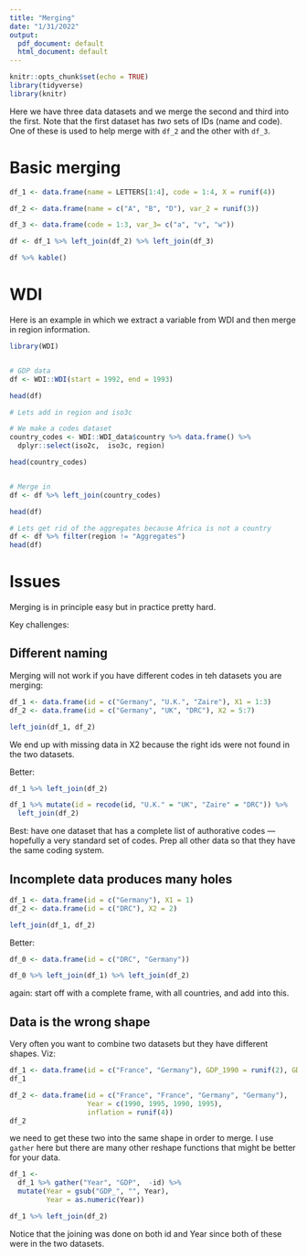 ```yaml
---
title: "Merging"
date: "1/31/2022"
output:
  pdf_document: default
  html_document: default
---
```


```r
knitr::opts_chunk$set(echo = TRUE)
library(tidyverse)
library(knitr)
```

Here we have three data datasets and we merge the second and third into the first. Note that the first dataset has *two* sets of IDs (name and code). One of these is used to help merge with `df_2` and the other  with `df_3`.

# Basic merging

```r
df_1 <- data.frame(name = LETTERS[1:4], code = 1:4, X = runif(4))

df_2 <- data.frame(name = c("A", "B", "D"), var_2 = runif(3))

df_3 <- data.frame(code = 1:3, var_3= c("a", "v", "w"))

df <- df_1 %>% left_join(df_2) %>% left_join(df_3)

df %>% kable()
```


# WDI

Here is an example in which we extract a variable from WDI and then merge in 
region information.

```r

library(WDI)


# GDP data
df <- WDI::WDI(start = 1992, end = 1993)

head(df)

# Lets add in region and iso3c

# We make a codes dataset
country_codes <- WDI::WDI_data$country %>% data.frame() %>% 
  dplyr::select(iso2c,  iso3c, region)

head(country_codes)


# Merge in
df <- df %>% left_join(country_codes)

head(df)

# Lets get rid of the aggregates because Africa is not a country
df <- df %>% filter(region != "Aggregates")
head(df)

```



# Issues

Merging is in principle easy but in practice pretty hard. 

Key challenges:

## Different naming 

Merging will not work if you have different codes in teh datasets you are merging:

```r
df_1 <- data.frame(id = c("Germany", "U.K.", "Zaire"), X1 = 1:3)
df_2 <- data.frame(id = c("Germany", "UK", "DRC"), X2 = 5:7)

left_join(df_1, df_2)
```

We end up with missing data in X2 because the right ids were not found in the two datasets.

Better:

```r
df_1 %>% left_join(df_2)

df_1 %>% mutate(id = recode(id, "U.K." = "UK", "Zaire" = "DRC")) %>%
  left_join(df_2)
```

Best: have one dataset that has a complete list of authorative codes --- hopefully a very standard set of codes. Prep all other data so that they have the same coding system.  

## Incomplete data produces many holes


```r
df_1 <- data.frame(id = c("Germany"), X1 = 1)
df_2 <- data.frame(id = c("DRC"), X2 = 2)

left_join(df_1, df_2)
```

Better:


```r
df_0 <- data.frame(id = c("DRC", "Germany"))

df_0 %>% left_join(df_1) %>% left_join(df_2)
```

again: start off with a complete frame, with all countries, and add into this.


## Data is the wrong shape

Very often you want to combine two datasets but they have different shapes. Viz:

```r

df_1 <- data.frame(id = c("France", "Germany"), GDP_1990 = runif(2), GDP_1995 = runif(2))
df_1

df_2 <- data.frame(id = c("France", "France", "Germany", "Germany"), 
                   Year = c(1990, 1995, 1990, 1995),
                   inflation = runif(4))
df_2


```

we need to get these two into the  same shape in order to merge. I use `gather` here but there are many other reshape functions that might be better for your data.


```r
df_1 <- 
  df_1 %>% gather("Year", "GDP",  -id) %>%
  mutate(Year = gsub("GDP_", "", Year),
         Year = as.numeric(Year))

df_1 %>% left_join(df_2)
```

Notice that the joining was done on both id and Year since both of these were in the two datasets.
